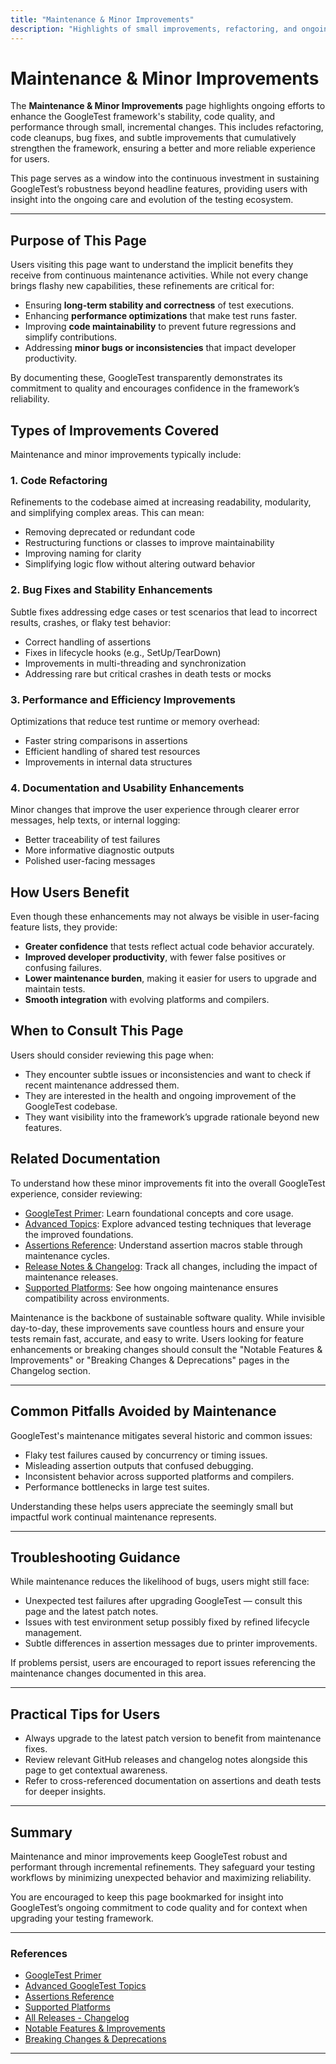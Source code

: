 ```yaml
---
title: "Maintenance & Minor Improvements"
description: "Highlights of small improvements, refactoring, and ongoing maintenance that contribute to overall framework robustness. Users can consult this for insight into the continuous investment in code quality and stability."
---
```


# Maintenance & Minor Improvements

The **Maintenance & Minor Improvements** page highlights ongoing efforts to enhance the GoogleTest framework's stability, code quality, and performance through small, incremental changes. This includes refactoring, code cleanups, bug fixes, and subtle improvements that cumulatively strengthen the framework, ensuring a better and more reliable experience for users.

This page serves as a window into the continuous investment in sustaining GoogleTest’s robustness beyond headline features, providing users with insight into the ongoing care and evolution of the testing ecosystem.

---

## Purpose of This Page

Users visiting this page want to understand the implicit benefits they receive from continuous maintenance activities. While not every change brings flashy new capabilities, these refinements are critical for:

- Ensuring **long-term stability and correctness** of test executions.
- Enhancing **performance optimizations** that make test runs faster.
- Improving **code maintainability** to prevent future regressions and simplify contributions.
- Addressing **minor bugs or inconsistencies** that impact developer productivity.

By documenting these, GoogleTest transparently demonstrates its commitment to quality and encourages confidence in the framework’s reliability.

## Types of Improvements Covered

Maintenance and minor improvements typically include:

### 1. Code Refactoring

Refinements to the codebase aimed at increasing readability, modularity, and simplifying complex areas. This can mean:
- Removing deprecated or redundant code
- Restructuring functions or classes to improve maintainability
- Improving naming for clarity
- Simplifying logic flow without altering outward behavior

### 2. Bug Fixes and Stability Enhancements

Subtle fixes addressing edge cases or test scenarios that lead to incorrect results, crashes, or flaky test behavior:
- Correct handling of assertions
- Fixes in lifecycle hooks (e.g., SetUp/TearDown)
- Improvements in multi-threading and synchronization
- Addressing rare but critical crashes in death tests or mocks

### 3. Performance and Efficiency Improvements

Optimizations that reduce test runtime or memory overhead:
- Faster string comparisons in assertions
- Efficient handling of shared test resources
- Improvements in internal data structures

### 4. Documentation and Usability Enhancements

Minor changes that improve the user experience through clearer error messages, help texts, or internal logging:
- Better traceability of test failures
- More informative diagnostic outputs
- Polished user-facing messages

## How Users Benefit

Even though these enhancements may not always be visible in user-facing feature lists, they provide:

- **Greater confidence** that tests reflect actual code behavior accurately.
- **Improved developer productivity**, with fewer false positives or confusing failures.
- **Lower maintenance burden**, making it easier for users to upgrade and maintain tests.
- **Smooth integration** with evolving platforms and compilers.

## When to Consult This Page

Users should consider reviewing this page when:

- They encounter subtle issues or inconsistencies and want to check if recent maintenance addressed them.
- They are interested in the health and ongoing improvement of the GoogleTest codebase.
- They want visibility into the framework’s upgrade rationale beyond new features.

## Related Documentation

To understand how these minor improvements fit into the overall GoogleTest experience, consider reviewing:

- [GoogleTest Primer](/docs/primer.md): Learn foundational concepts and core usage.
- [Advanced Topics](/docs/advanced.md): Explore advanced testing techniques that leverage the improved foundations.
- [Assertions Reference](/docs/reference/assertions.md): Understand assertion macros stable through maintenance cycles.
- [Release Notes & Changelog](/changelog/version-history/all-releases): Track all changes, including the impact of maintenance releases.
- [Supported Platforms](/docs/platforms.md): See how ongoing maintenance ensures compatibility across environments.

<Tip>
Maintenance is the backbone of sustainable software quality. While invisible day-to-day, these improvements save countless hours and ensure your tests remain fast, accurate, and easy to write.
</Tip>

<Note>
Users looking for feature enhancements or breaking changes should consult the "Notable Features & Improvements" or "Breaking Changes & Deprecations" pages in the Changelog section.
</Note>

---

## Common Pitfalls Avoided by Maintenance

GoogleTest's maintenance mitigates several historic and common issues:

- Flaky test failures caused by concurrency or timing issues.
- Misleading assertion outputs that confused debugging.
- Inconsistent behavior across supported platforms and compilers.
- Performance bottlenecks in large test suites.

Understanding these helps users appreciate the seemingly small but impactful work continual maintenance represents.

---

## Troubleshooting Guidance

While maintenance reduces the likelihood of bugs, users might still face:

- Unexpected test failures after upgrading GoogleTest — consult this page and the latest patch notes.
- Issues with test environment setup possibly fixed by refined lifecycle management.
- Subtle differences in assertion messages due to printer improvements.

If problems persist, users are encouraged to report issues referencing the maintenance changes documented in this area.

---

## Practical Tips for Users

- Always upgrade to the latest patch version to benefit from maintenance fixes.
- Review relevant GitHub releases and changelog notes alongside this page to get contextual awareness.
- Refer to cross-referenced documentation on assertions and death tests for deeper insights.

---

## Summary

Maintenance and minor improvements keep GoogleTest robust and performant through incremental refinements. They safeguard your testing workflows by minimizing unexpected behavior and maximizing reliability.

You are encouraged to keep this page bookmarked for insight into GoogleTest’s ongoing commitment to code quality and for context when upgrading your testing framework.


---

### References

- [GoogleTest Primer](/docs/primer.md)
- [Advanced GoogleTest Topics](/docs/advanced.md)
- [Assertions Reference](/docs/reference/assertions.md)
- [Supported Platforms](/docs/platforms.md)
- [All Releases - Changelog](/changelog/version-history/all-releases)
- [Notable Features & Improvements](/changelog/version-history/notable-features-improvements)
- [Breaking Changes & Deprecations](/changelog/breaking-changes-upgrades/breaking-deprecations)

---